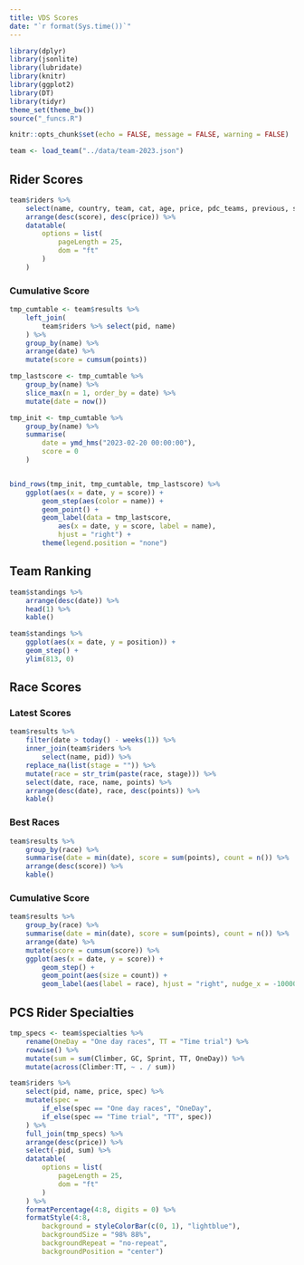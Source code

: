 ```yaml
---
title: VDS Scores
date: "`r format(Sys.time())`"
---
```


```r
library(dplyr)
library(jsonlite)
library(lubridate)
library(knitr)
library(ggplot2)
library(DT)
library(tidyr)
theme_set(theme_bw())
source("_funcs.R")

knitr::opts_chunk$set(echo = FALSE, message = FALSE, warning = FALSE)
```

```r
team <- load_team("../data/team-2023.json")
```

## Rider Scores

```r
team$riders %>%
    select(name, country, team, cat, age, price, pdc_teams, previous, score) %>%
    arrange(desc(score), desc(price)) %>%
    datatable(
        options = list(
            pageLength = 25,
            dom = "ft"
        )
    )
```

### Cumulative Score

```r
tmp_cumtable <- team$results %>%
    left_join(
        team$riders %>% select(pid, name)
    ) %>%
    group_by(name) %>%
    arrange(date) %>%
    mutate(score = cumsum(points))

tmp_lastscore <- tmp_cumtable %>%
    group_by(name) %>%
    slice_max(n = 1, order_by = date) %>%
    mutate(date = now())

tmp_init <- tmp_cumtable %>%
    group_by(name) %>%
    summarise(
        date = ymd_hms("2023-02-20 00:00:00"),
        score = 0
    )


bind_rows(tmp_init, tmp_cumtable, tmp_lastscore) %>%
    ggplot(aes(x = date, y = score)) +
        geom_step(aes(color = name)) +
        geom_point() +
        geom_label(data = tmp_lastscore,
            aes(x = date, y = score, label = name),
            hjust = "right") +
        theme(legend.position = "none")
```

## Team Ranking

```r
team$standings %>%
    arrange(desc(date)) %>%
    head(1) %>%
    kable()
```

```r
team$standings %>%
    ggplot(aes(x = date, y = position)) +
    geom_step() +
    ylim(813, 0)
```

## Race Scores

### Latest Scores

```r
team$results %>%
    filter(date > today() - weeks(1)) %>%
    inner_join(team$riders %>%
        select(name, pid)) %>%
    replace_na(list(stage = "")) %>%
    mutate(race = str_trim(paste(race, stage))) %>%
    select(date, race, name, points) %>%
    arrange(desc(date), race, desc(points)) %>%
    kable()
```

### Best Races

```r
team$results %>%
    group_by(race) %>%
    summarise(date = min(date), score = sum(points), count = n()) %>%
    arrange(desc(score)) %>%
    kable()
```

### Cumulative Score

```r
team$results %>%
    group_by(race) %>%
    summarise(date = min(date), score = sum(points), count = n()) %>%
    arrange(date) %>%
    mutate(score = cumsum(score)) %>%
    ggplot(aes(x = date, y = score)) +
        geom_step() +
        geom_point(aes(size = count)) +
        geom_label(aes(label = race), hjust = "right", nudge_x = -10000)
```

## PCS Rider Specialties

```r
tmp_specs <- team$specialties %>%
    rename(OneDay = "One day races", TT = "Time trial") %>%
    rowwise() %>%
    mutate(sum = sum(Climber, GC, Sprint, TT, OneDay)) %>%
    mutate(across(Climber:TT, ~ . / sum))

team$riders %>%
    select(pid, name, price, spec) %>%
    mutate(spec =
        if_else(spec == "One day races", "OneDay",
        if_else(spec == "Time trial", "TT", spec))
    ) %>%
    full_join(tmp_specs) %>%
    arrange(desc(price)) %>%
    select(-pid, sum) %>%
    datatable(
        options = list(
            pageLength = 25,
            dom = "ft"
        )
    ) %>%
    formatPercentage(4:8, digits = 0) %>%
    formatStyle(4:8, 
        background = styleColorBar(c(0, 1), "lightblue"),
        backgroundSize = "98% 88%",
        backgroundRepeat = "no-repeat",
        backgroundPosition = "center")
```
